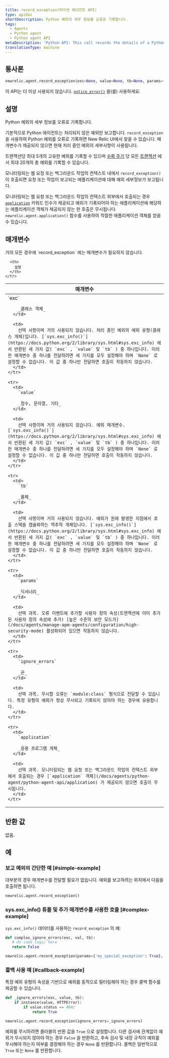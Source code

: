 ```yaml
---
title: record_exception(파이썬 에이전트 API)
type: apiDoc
shortDescription: Python 예외의 세부 정보를 오류로 기록합니다.
tags:
  - Agents
  - Python agent
  - Python agent API
metaDescription: 'Python API: This call records the details of a Python exception as an error.'
translationType: machine
---
```


## 통사론

```py
newrelic.agent.record_exception(exc=None, value=None, tb=None, params={}, ignore_errors=[], application=None)
```

이 API는 더 이상 사용되지 않습니다. [`notice_error()`](/docs/agents/python-agent/python-agent-api/notice_error) 을(를) 사용하세요.

## 설명

Python 예외의 세부 정보를 오류로 기록합니다.

기본적으로 Python 에이전트는 처리되지 않은 예외만 보고합니다. `record_exception` 을 사용하여 Python 예외를 오류로 기록하면 New Relic UI에서 찾을 수 있습니다. 매개변수가 제공되지 않으면 현재 처리 중인 예외의 세부사항이 사용됩니다.

트랜잭션당 최대 5개의 고유한 예외를 기록할 수 있으며 [수확 주기](/docs/apm/new-relic-apm/getting-started/glossary#harvest-cycle) 당 모든 [트랜잭션](/docs/accounts-partnerships/education/getting-started-new-relic/glossary#transaction) 에서 최대 20개의 총 예외를 기록할 수 있습니다.

모니터링되는 웹 요청 또는 백그라운드 작업의 컨텍스트 내에서 `record_exception()` 이 호출되면 요청 또는 작업이 보고되는 애플리케이션에 대해 예외 세부정보가 보고됩니다.

모니터링되는 웹 요청 또는 백그라운드 작업의 컨텍스트 외부에서 호출되는 경우 [`application`](/docs/agents/python-agent/python-agent-api/application) 키워드 인수가 제공되고 예외가 기록되어야 하는 애플리케이션에 해당하는 애플리케이션 객체가 제공되지 않는 한 호출은 무시됩니다. `newrelic.agent.application()` 함수를 사용하여 적절한 애플리케이션 객체를 얻을 수 있습니다.

## 매개변수

<Callout variant="tip">
  거의 모든 경우에 `record_exception` 에는 매개변수가 필요하지 않습니다.
</Callout>

<table>
  <thead>
    <tr>
      <th width="25%">
        매개변수
      </th>

      <th>
        설명
      </th>
    </tr>
  </thead>

  <tbody>
    <tr>
      <td>
        `exc`

        _클래스 객체_
      </td>

      <td>
        선택 사항이며 거의 사용되지 않습니다. 처리 중인 예외의 예외 유형(클래스 개체)입니다. [`sys.exc_info()`](https://docs.python.org/2/library/sys.html#sys.exc_info) 에서 반환된 세 가지 값( `exc` , `value` 및 `tb` ) 중 하나입니다. 이러한 매개변수 중 하나를 전달하려면 세 가지를 모두 설정해야 하며 `None` 로 설정할 수 없습니다. 이 값 중 하나만 전달하면 호출이 작동하지 않습니다.
      </td>
    </tr>

    <tr>
      <td>
        `value`

        _정수, 문자열, 기타_
      </td>

      <td>
        선택 사항이며 거의 사용되지 않습니다. 예외 매개변수. [`sys.exc_info()`](https://docs.python.org/2/library/sys.html#sys.exc_info) 에서 반환된 세 가지 값( `exc` , `value` 및 `tb` ) 중 하나입니다. 이러한 매개변수 중 하나를 전달하려면 세 가지를 모두 설정해야 하며 `None` 로 설정할 수 없습니다. 이 값 중 하나만 전달하면 호출이 작동하지 않습니다.
      </td>
    </tr>

    <tr>
      <td>
        `tb`

        _물체_
      </td>

      <td>
        선택 사항이며 거의 사용되지 않습니다. 예외가 원래 발생한 지점에서 호출 스택을 캡슐화하는 역추적 개체입니다. [`sys.exc_info()`](https://docs.python.org/2/library/sys.html#sys.exc_info) 에서 반환된 세 가지 값( `exc` , `value` 및 `tb` ) 중 하나입니다. 이러한 매개변수 중 하나를 전달하려면 세 가지를 모두 설정해야 하며 `None` 로 설정할 수 없습니다. 이 값 중 하나만 전달하면 호출이 작동하지 않습니다.
      </td>
    </tr>

    <tr>
      <td>
        `params`

        _딕셔너리_
      </td>

      <td>
        선택 과목. 오류 이벤트에 추가할 사용자 정의 속성(트랜잭션에 이미 추가된 사용자 정의 속성에 추가) [높은 수준의 보안 모드가](/docs/agents/manage-apm-agents/configuration/high-security-mode) 활성화되어 있으면 작동하지 않습니다.
      </td>
    </tr>

    <tr>
      <td>
        `ignore_errors`

        _끈_
      </td>

      <td>
        선택 과목. 무시할 오류는 `module:class` 형식으로 전달할 수 있습니다. 특정 유형의 예외가 항상 무시되고 기록되지 않아야 하는 경우에 유용합니다.
      </td>
    </tr>

    <tr>
      <td>
        `application`

        _응용 프로그램 개체_
      </td>

      <td>
        선택 과목. 모니터링되는 웹 요청 또는 백그라운드 작업의 컨텍스트 외부에서 호출되는 경우 [`application` 객체](/docs/agents/python-agent/python-agent-api/application) 가 제공되지 않으면 호출이 무시됩니다.
      </td>
    </tr>
  </tbody>
</table>

## 반환 값

없음.

## 예

### 보고 예외의 간단한 예 [#simple-example]

대부분의 경우 매개변수를 전달할 필요가 없습니다. 예외를 보고하려는 위치에서 다음을 호출하면 됩니다.

```py
newrelic.agent.record_exception()
```

### sys.exc_info() 튜플 및 추가 매개변수를 사용한 호출 [#complex-example]

`sys.exc_info()` 데이터를 사용하는 `record_exception` 의 예:

```py
def complex_ignore_errors(exc, val, tb):
   # do some logic here
   return False

newrelic.agent.record_exception(params={'my_special_exception': True}, ignore_errors=complex_ignore_errors)
```

### 콜백 사용 예 [#callback-example]

특정 예외 유형의 속성을 기반으로 예외를 동적으로 필터링해야 하는 경우 콜백 함수를 제공할 수 있습니다.

```py
def _ignore_errors(exc, value, tb): 
    if instance(value, HTTPError): 
        if value.status == 404: 
            return True

newrelic.agent.record_exception(ignore_errors=_ignore_errors)
```

예외를 무시하려면 콜러블의 반환 값을 `True` 으로 설정합니다. 다른 검사에 관계없이 예외가 무시되지 않아야 하는 경우 `False` 을 반환하고, 후속 검사 및 내장 규칙이 예외를 무시해야 하는지 여부를 결정해야 하는 경우 `None` 를 반환합니다. 콜백은 일반적으로 `True` 또는 `None` 를 반환합니다.